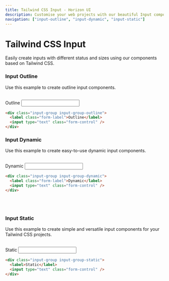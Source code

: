```yaml
---
title: Tailwind CSS Input - Horizon UI
description: Customise your web projects with our beautiful Input component for Tailwind CSS using Material Design guidelines.
navigation: ["input-outline", "input-dynamic", "input-static"]
---
```


# Tailwind CSS Input

Easily create inputs with different status and sizes using our components based on Tailwind CSS.

### Input Outline

Use this example to create outline input components.

<br />

<ComponentCard id='input-outline'>
  <div className='input-group input-group-outline'>
    <label className='form-label'>Outline</label>
    <input type='text' className='form-control' />
  </div>
</ComponentCard>

```html showLineNumbers
<div class="input-group input-group-outline">
  <label class="form-label">Outline</label>
  <input type="text" class="form-control" />
</div>
```

### Input Dynamic

Use this example to create easy-to-use dynamic input components.

<br />

<ComponentCard id='input-dynamic'>
  <div className='input-group input-group-dynamic'>
    <label className='form-label'>Dynamic</label>
    <input type='text' className='form-control' />
  </div>
</ComponentCard>

```html showLineNumbers
<div class="input-group input-group-dynamic">
  <label class="form-label">Dynamic</label>
  <input type="text" class="form-control" />
</div>
```

<br />
<br />

### Input Static

Use this example to create simple and versatile input components for your Tailwind CSS projects.

<br />
<ComponentCard id='input-static'>
  <div className='input-group input-group-static'>
    <label>Static</label>
    <input type='text' className='form-control' />
  </div>
</ComponentCard>

```html showLineNumbers
<div class="input-group input-group-static">
  <label>Static</label>
  <input type="text" class="form-control" />
</div>
```
